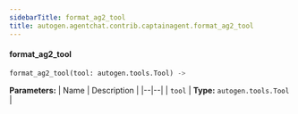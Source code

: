 ```yaml
---
sidebarTitle: format_ag2_tool
title: autogen.agentchat.contrib.captainagent.format_ag2_tool
---
```


<code class="doc-symbol doc-symbol-heading doc-symbol-function"></code>
#### format_ag2_tool
<a href="#autogen.agentchat.contrib.captainagent..format_ag2_tool" class="headerlink" title="Permanent link"></a>

```python
format_ag2_tool(tool: autogen.tools.Tool) -> 
```

    

<b>Parameters:</b>
| Name | Description |
|--|--|
| `tool` | **Type:** `autogen.tools.Tool` |

<br />
